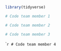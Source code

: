 ```r
library(tidyverse)
```
```r
# Code team member 1
```

```r
# Code team member 2
```


```r
# Code team member 3
```

```r
# Code team member 4
``